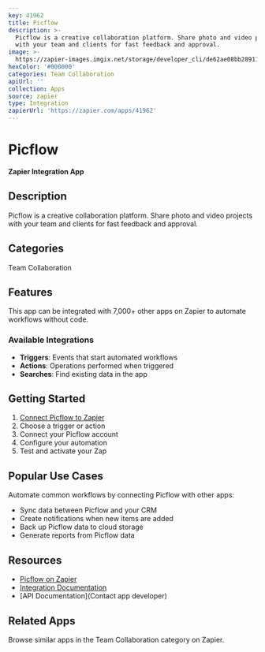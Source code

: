 ```yaml
---
key: 41962
title: Picflow
description: >-
  Picflow is a creative collaboration platform. Share photo and video projects
  with your team and clients for fast feedback and approval.
image: >-
  https://zapier-images.imgix.net/storage/developer_cli/de62ae08bb28911e036728b0a75fa381.png?auto=format%2Ccompress&ixlib=python-3.0.0&q=50
hexColor: '#000000'
categories: Team Collaboration
apiUrl: ''
collection: Apps
source: zapier
type: Integration
zapierUrl: 'https://zapier.com/apps/41962'
---
```

# Picflow

**Zapier Integration App**

## Description

Picflow is a creative collaboration platform. Share photo and video projects with your team and clients for fast feedback and approval.

## Categories

Team Collaboration

## Features

This app can be integrated with 7,000+ other apps on Zapier to automate workflows without code.

### Available Integrations

- **Triggers**: Events that start automated workflows
- **Actions**: Operations performed when triggered
- **Searches**: Find existing data in the app

## Getting Started

1. [Connect Picflow to Zapier](https://zapier.com/apps/41962)
2. Choose a trigger or action
3. Connect your Picflow account
4. Configure your automation
5. Test and activate your Zap

## Popular Use Cases

Automate common workflows by connecting Picflow with other apps:

- Sync data between Picflow and your CRM
- Create notifications when new items are added
- Back up Picflow data to cloud storage
- Generate reports from Picflow data

## Resources

- [Picflow on Zapier](https://zapier.com/apps/41962)
- [Integration Documentation](https://zapier.com/apps/41962/integrations)
- [API Documentation](Contact app developer)

## Related Apps

Browse similar apps in the Team Collaboration category on Zapier.
